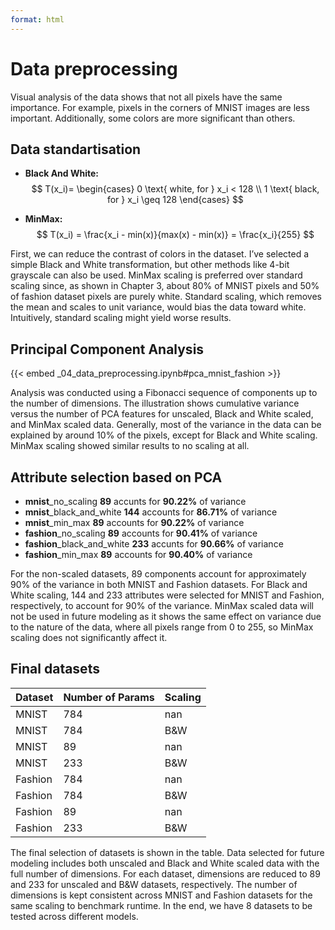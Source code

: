 ```yaml
---
format: html
---
```

# Data preprocessing

::: {.notes}
Visual analysis of the data shows that not all pixels have the same importance. For example, pixels in the corners of MNIST images are less important. Additionally, some colors are more significant than others.
:::

## Data standartisation

- **Black And White:** 
$$
T(x_i)=
\begin{cases}
0 \text{ white, for } x_i < 128 \\
1 \text{ black, for } x_i \geq 128
\end{cases}
$$

- **MinMax:**
$$
T(x_i) = \frac{x_i - min(x)}{max(x) - min(x)} = \frac{x_i}{255}
$$


::: {.notes}
First, we can reduce the contrast of colors in the dataset. I've selected a simple Black and White transformation, but other methods like 4-bit grayscale can also be used. MinMax scaling is preferred over standard scaling since, as shown in Chapter 3, about 80% of MNIST pixels and 50% of fashion dataset pixels are purely white. Standard scaling, which removes the mean and scales to unit variance, would bias the data toward white. Intuitively, standard scaling might yield worse results.
:::

## Principal Component Analysis

{{< embed _04_data_preprocessing.ipynb#pca_mnist_fashion >}}

::: {.notes}
Analysis was conducted using a Fibonacci sequence of components up to the number of dimensions. The illustration shows cumulative variance versus the number of PCA features for unscaled, Black and White scaled, and MinMax scaled data. Generally, most of the variance in the data can be explained by around 10% of the pixels, except for Black and White scaling. MinMax scaling showed similar results to no scaling at all.
:::

## Attribute selection based on PCA

- **mnist**_no_scaling **89** accunts for **90.22%** of variance
- **mnist**_black_and_white **144** accounts for **86.71%** of variance
- **mnist**_min_max **89** accounts for **90.22%** of variance
- **fashion**_no_scaling **89** accounts for **90.41%** of variance
- **fashion**_black_and_white **233** accunts for **90.66%** of variance
- **fashion**_min_max **89** accounts for **90.40%** of variance

::: {.notes}
For the non-scaled datasets, 89 components account for approximately 90% of the variance in both MNIST and Fashion datasets. For Black and White scaling, 144 and 233 attributes were selected for MNIST and Fashion, respectively, to account for 90% of the variance. MinMax scaled data will not be used in future modeling as it shows the same effect on variance due to the nature of the data, where all pixels range from 0 to 255, so MinMax scaling does not significantly affect it.
:::

## Final datasets

| Dataset | Number of Params | Scaling |
|---------|------------------|---------|
| MNIST   | 784              | nan     |
| MNIST   | 784              | B&W     |
| MNIST   | 89               | nan     |
| MNIST   | 233              | B&W     |
| Fashion | 784              | nan     |
| Fashion | 784              | B&W     |
| Fashion | 89               | nan     |
| Fashion | 233              | B&W     |

::: {.notes}
The final selection of datasets is shown in the table. Data selected for future modeling includes both unscaled and Black and White scaled data with the full number of dimensions. For each dataset, dimensions are reduced to 89 and 233 for unscaled and B&W datasets, respectively. The number of dimensions is kept consistent across MNIST and Fashion datasets for the same scaling to benchmark runtime. In the end, we have 8 datasets to be tested across different models.
:::